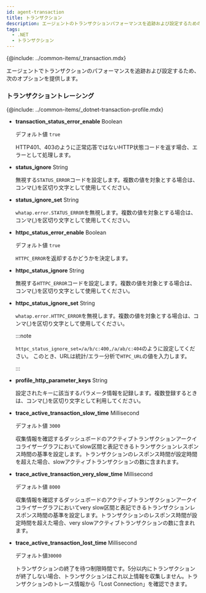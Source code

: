 ```yaml
---
id: agent-transaction
title: トランザクション
description: エージェントのトランザクションパフォーマンスを追跡および設定するためのオプションを提供します。
tags:
  - .NET
  - トランザクション
---
```


{@include: ../common-items/_transaction.mdx}

エージェントでトランザクションのパフォーマンスを追跡および設定するため、次のオプションを提供します。

### トランザクショントレーシング

{@include: ../common-items/_dotnet-transaction-profile.mdx}

-   **transaction_status_error_enable** <span class='type'>Boolean</span>

    デフォルト値 `true`

    HTTP401、403のように正常応答ではないHTTP状態コードを返す場合、エラーとして処理します。

-   **status_ignore** <span class='type'>String</span>

    無視する`STATUS_ERROR`コードを設定します。複数の値を対象とする場合は、コンマ(,)を区切り文字として使用してください。

-   **status_ignore_set** <span class='type'>String</span>

    `whatap.error.STATUS_ERROR`を無視します。複数の値を対象とする場合は、コンマ(,)を区切り文字として使用してください。

-   **httpc_status_error_enable** <span class='type'>Boolean</span>

    デフォルト値 `true`

    `HTTPC_ERROR`を返却するかどうかを決定します。

-   **httpc_status_ignore** <span class='type'>String</span>

    無視する`HTTPC_ERROR`コードを設定します。複数の値を対象とする場合は、コンマ(,)を区切り文字として使用してください。

-   **httpc_status_ignore_set** <span class='type'>String</span>

    `whatap.error.HTTPC_ERROR`を無視します。複数の値を対象とする場合は、コンマ(,)を区切り文字として使用してください。

    :::note

    `httpc_status_ignore_set=/a/b/c:400,/a/ab/c:404`のように設定してください。 このとき、URLは統計/エラー分析で`HTPC_URL`の値を入力します。

    :::

-   **profile_http_parameter_keys** <span class='type'>String</span>

    設定されたキーに該当するパラメータ情報を記録します。複数登録するときは、コンマ(,)を区切り文字として利用してください。

-   **trace_active_transaction_slow_time** <span class='type'>Millisecond</span>

    デフォルト値 `3000`

    収集情報を確認するダッシュボードのアクティブトランザクションアークイコライザーグラフにおいてslow区間と表記できるトランザクションレスポンス時間の基準を設定します。トランザクションのレスポンス時間が設定時間を超えた場合、slowアクティブトランザクションの数に含まれます。

-   **trace_active_transaction_very_slow_time** <span class='type'>Millisecond</span>

    デフォルト値 `8000`

    収集情報を確認するダッシュボードのアクティブトランザクションアークイコライザーグラフにおいてvery slow区間と表記できるトランザクションレスポンス時間の基準を設定します。トランザクションのレスポンス時間が設定時間を超えた場合、very slowアクティブトランザクションの数に含まれます。

-   **trace_active_transaction_lost_time** <span class='type'>Millisecond</span>

    デフォルト値`30000`

    トランザクションの終了を待つ制限時間です。5分以内にトランザクションが終了しない場合、トランザクションはこれ以上情報を収集しません。トランザクションのトレース情報から「Lost Connection」を確認できます。

